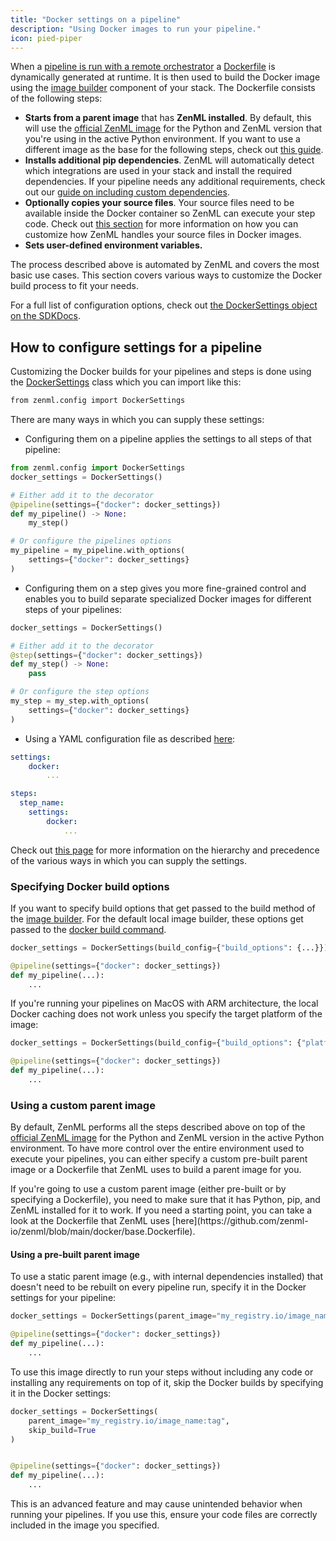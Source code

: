 ```yaml
---
title: "Docker settings on a pipeline"
description: "Using Docker images to run your pipeline."
icon: pied-piper
---
```


When a [pipeline is run with a remote orchestrator](/versions/0.66.0/how-to/configure-python-environments) a [Dockerfile](https://docs.docker.com/engineversions/0.66.0/reference/builder/) is dynamically generated at runtime. It is then used to build the Docker image using the [image builder](/versions/0.66.0/how-to/configure-python-environments#image-builder-environment) component of your stack. The Dockerfile consists of the following steps:

* **Starts from a parent image** that has **ZenML installed**. By default, this will use the [official ZenML image](https://hub.docker.com/r/zenmldocker/zenml/) for the Python and ZenML version that you're using in the active Python environment. If you want to use a different image as the base for the following steps, check out [this guide](/versions/0.66.0/how-to/customize-docker-builds/docker-settings-on-a-pipeline#using-a-custom-parent-image).
* **Installs additional pip dependencies**. ZenML will automatically detect which integrations are used in your stack and install the required dependencies. If your pipeline needs any additional requirements, check out our [guide on including custom dependencies](/versions/0.66.0/how-to/customize-docker-builds/specify-pip-dependencies-and-apt-packages).
* **Optionally copies your source files**. Your source files need to be available inside the Docker container so ZenML can execute your step code. Check out [this section](/versions/0.66.0/how-to/customize-docker-builds/which-files-are-built-into-the-image) for more information on how you can customize how ZenML handles your source files in Docker images.
* **Sets user-defined environment variables.**

The process described above is automated by ZenML and covers the most basic use cases. This section covers various ways to customize the Docker build process to fit your needs.

For a full list of configuration options, check out [the DockerSettings object on the SDKDocs](https://sdkdocs.zenml.io/latest/core%5Fcode%5Fdocs/core-config/#zenml.config.docker%5Fsettings.DockerSettings).

## How to configure settings for a pipeline

Customizing the Docker builds for your pipelines and steps is done using the [DockerSettings](https://sdkdocs.zenml.io/latest/core%5Fcode%5Fdocs/core-config/#zenml.config.docker%5Fsettings.DockerSettings) class which you can import like this:


```Bash
from zenml.config import DockerSettings
```

There are many ways in which you can supply these settings:

* Configuring them on a pipeline applies the settings to all steps of that pipeline:


```py
from zenml.config import DockerSettings
docker_settings = DockerSettings()

# Either add it to the decorator
@pipeline(settings={"docker": docker_settings})
def my_pipeline() -> None:
    my_step()

# Or configure the pipelines options
my_pipeline = my_pipeline.with_options(
    settings={"docker": docker_settings}
)
```

* Configuring them on a step gives you more fine-grained control and enables you to build separate specialized Docker images for different steps of your pipelines:


```py
docker_settings = DockerSettings()

# Either add it to the decorator
@step(settings={"docker": docker_settings})
def my_step() -> None:
    pass

# Or configure the step options
my_step = my_step.with_options(
    settings={"docker": docker_settings}
)
```

* Using a YAML configuration file as described [here](/versions/0.66.0/how-to/use-configuration-files):

```yaml
settings:
    docker:
        ...

steps:
  step_name:
    settings:
        docker:
            ...
```

Check out [this page](/versions/0.66.0/how-to/use-configuration-files/configuration-hierarchy) for more information on the hierarchy and precedence of the various ways in which you can supply the settings.

### Specifying Docker build options

If you want to specify build options that get passed to the build method of the [image builder](/versions/0.66.0/how-to/configure-python-environments#image-builder-environment). For the default local image builder, these options get passed to the [docker build command](https://docker-py.readthedocs.io/en/stable/images.html#docker.models.images.ImageCollection.build).

```py
docker_settings = DockerSettings(build_config={"build_options": {...}})

@pipeline(settings={"docker": docker_settings})
def my_pipeline(...):
    ...
```

<Info>
If you're running your pipelines on MacOS with ARM architecture, the local Docker caching does not work unless you specify the target platform of the image:

```py
docker_settings = DockerSettings(build_config={"build_options": {"platform": "linux/amd64"}})

@pipeline(settings={"docker": docker_settings})
def my_pipeline(...):
    ...
```
</Info>

### Using a custom parent image

By default, ZenML performs all the steps described above on top of the [official ZenML image](https://hub.docker.com/r/zenmldocker/zenml/) for the Python and ZenML version in the active Python environment. To have more control over the entire environment used to execute your pipelines, you can either specify a custom pre-built parent image or a Dockerfile that ZenML uses to build a parent image for you.

<Info>
    If you're going to use a custom parent image (either pre-built or by specifying a Dockerfile), you need to make sure that it has Python, pip, and ZenML installed for it to work. If you need a starting point, you can take a look at the Dockerfile that ZenML uses [here](https://github.com/zenml-io/zenml/blob/main/docker/base.Dockerfile).
</Info>

#### Using a pre-built parent image

To use a static parent image (e.g., with internal dependencies installed) that doesn't need to be rebuilt on every pipeline run, specify it in the Docker settings for your pipeline:


```py
docker_settings = DockerSettings(parent_image="my_registry.io/image_name:tag")

@pipeline(settings={"docker": docker_settings})
def my_pipeline(...):
    ...
```

To use this image directly to run your steps without including any code or installing any requirements on top of it, skip the Docker builds by specifying it in the Docker settings:


```py
docker_settings = DockerSettings(
    parent_image="my_registry.io/image_name:tag",
    skip_build=True
)


@pipeline(settings={"docker": docker_settings})
def my_pipeline(...):
    ...
```

<Note>
This is an advanced feature and may cause unintended behavior when running your pipelines. If you use this, ensure your code files are correctly included in the image you specified.
</Note>

